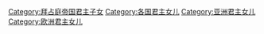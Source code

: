 [[Category:拜占庭帝国君主子女|Category:拜占庭帝国君主子女]]
[[Category:各国君主女儿|Category:各国君主女儿]]
[[Category:亚洲君主女儿|Category:亚洲君主女儿]]
[[Category:欧洲君主女儿|Category:欧洲君主女儿]]